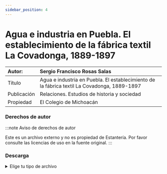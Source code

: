 ```yaml
---
sidebar_position: 4
---
```

# Agua e industria en Puebla. El establecimiento de la fábrica textil La Covadonga, 1889-1897

|Autor:| Sergio Francisco Rosas Salas |
|:--|:--|
|Título|Agua e industria en Puebla. El establecimiento de la fábrica textil La Covadonga, 1889-1897|
|Publicación| Relaciones. Estudios de historia y sociedad|
|Propiedad|El Colegio de Michoacán|

### Derechos de autor
    
:::note Aviso de derechos de autor

Este es un archivo externo y no es propiedad de Estantería. Por favor consulte las licencias de uso en la fuente original.
:::

### Descarga
<details>
  <summary>Elige tu tipo de archivo</summary>
    <div>
        <a href="url"> 📥 Agua e industria en Puebla. El establecimiento de la fábrica textil La Covadonga, 1889-1897 (PDF)</a>
        </div>      
</details>

